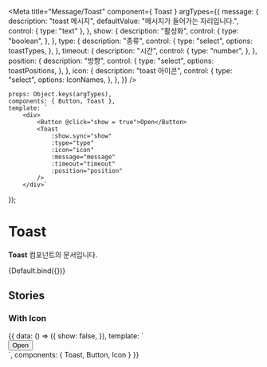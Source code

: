 
<Meta
    title="Message/Toast"
    component={ Toast }
    argTypes={{
        message: {
            description: "toast 메시지",
            defaultValue: "메시지가 들어가는 자리입니다.",
            control: {
                type: "text"
            },
        },
        show: {
            description: "활성화",
            control: {
                type: "boolean",
            },
        },
        type: {
            description: "종류",
            control: {
                type: "select",
                options: toastTypes,
            },
        },
        timeout: {
            description: "시간",
            control: {
                type: "number",
            },
        },
        position: {
            description: "방향",
            control: {
                type: "select",
                options: toastPositions,
            },
        },
        icon: {
            description: "toast 아이콘",
            control: {
                type: "select",
                options: IconNames,
            },
        },
    }}
/>

    props: Object.keys(argTypes),
    components: { Button, Toast },
    template: `
        <div>
            <Button @click="show = true">Open</Button>
            <Toast
                :show.sync="show"
                :type="type"
                :icon="icon"
                :message="message"
                :timeout="timeout"
                :position="position"
            />
        </div>`
});

# Toast

**Toast** 컴포넌트의 문서입니다.

<Story name="Default" height="100px">
    {Default.bind({})}
</Story>

<ArgsTable story="Default" />

## Stories
### With Icon
<Canvas>
    <Story name="WithIcon" height="100px">
        {{
            data: () => ({
                show: false,
            }),
            template: `
                <div>
                    <Button @click="show = true">Open</Button>
                    <Toast
                      :show.sync="show"
                      position="top"
                      type="success"
                      icon="IconSecurityLargeFill"
                      message="결제 정보 암호화 중"
                    />
                </div>
            `,
            components: {
                Toast, Button, Icon
            }
        }}
    </Story>
</Canvas>
